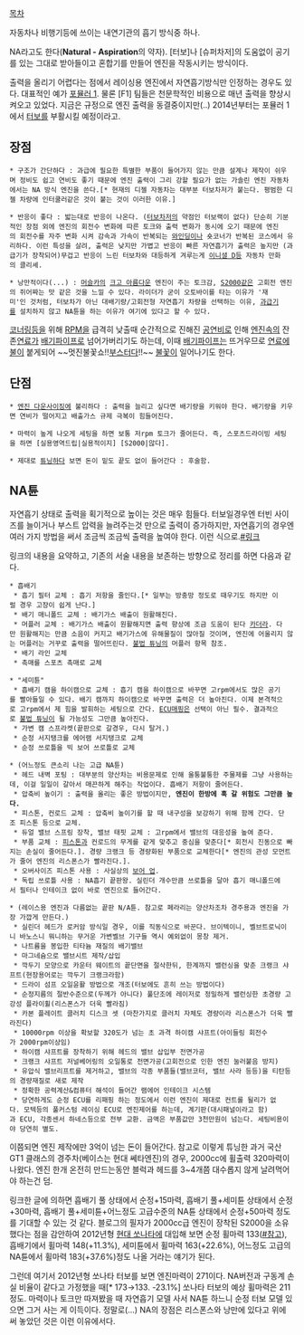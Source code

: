 [[목차]]

자동차나 비행기등에 쓰이는 내연기관의 흡기 방식중 하나.

NA라고도 한다('''Natural - Aspiration'''의 약자).
[터보]나 [슈퍼차저]의 도움없이 공기를 있는 그대로 받아들이고 혼합기를 만들어 엔진을 작동시키는 방식이다.

출력을 올리기 어렵다는 점에서 레이싱용 엔진에서 자연흡기방식만 인정하는 경우도 있다. 대표적인 예가 [[포뮬러 1]]. 물론 [F1] 팀들은 천문학적인 비용으로 매년 출력을 향상시켜오고 있었다. 지금은 규정으로 엔진 출력을 동결중이지만(..) 2014년부터는 포뮬러 1에서 [[터보]]를 부활시킬 예정이라고.

== 장점 ==
 * 구조가 간단하다 : 과급에 필요한 특별한 부품이 들어가지 않는 만큼 설계나 제작이 쉬우며 정비도 쉽고 연비도 좋기 때문에 엔진 출력이 그리 강할 필요가 없는 가솔린 엔진 자동차에서는 NA 방식 엔진을 쓴다.[* 현재의 디젤 자동차는 대부분 터보차저가 붙는다. 평범한 디젤 차량에 인터쿨러같은 것이 붙는 것이 이러한 이유.]

 * 반응이 좋다 : 밟는대로 반응이 나온다. ([[터보]]차저의 약점인 터보랙이 없다) 단순히 기분적인 장점 외에 엔진의 회전수 변화에 따른 토크와 출력 변화가 동시에 오기 때문에 엔진의 회전수를 자주 변화 시켜 감속과 가속이 반복되는 [[와인딩]]이나 숏코너가 반복된 코스에서 유리하다. 이런 특성을 살려, 출력은 낮지만 가볍고 반응이 빠른 자연흡기가 출력은 높지만 (과급기가 장착되어)무겁고 반응이 느린 터보차와 대등하게 겨루는게 [[이니셜 D]]등 자동차 만화의 클리셰.

 * 낭만적이다(...) : [[머슬카]]의 [[크고 아름다운]] 엔진이 주는 토크감, [[S2000]]같은 고회전 엔진의 쥐어짜는 맛 같은 것을 느낄 수 있다. 라이더가 굳이 오토바이를 타는 이유가 '재미'인 것처럼, 터보차가 아닌 대배기량/고회전형 자연흡기 차량을 선택하는 이유, [[과급기]]를 설치하지 않고 NA튠을 하는 이유가 여기에 있다고 할 수 있다. 
[[코너링]]등을 위해 [[RPM]]을 급격히 낮출때 순간적으로 진해진 [[공연비]]로 인해 [[엔진]]속의 잔존[[연료]]가 [[배기]]파이프로 넘어가버리기도 하는데, 이때 [[배기파이프]]는 뜨거우므로 [[연료]]에 [[불]]이 붙게되어 ~~멋진불꽃쇼!![[부스터]]다!!~~ [[불꽃]]이 일어나기도 한다.

== 단점 ==
 * [[엔진 다운사이징]]에 불리하다 : 출력을 늘리고 싶다면 배기량을 키워야 한다. 배기량을 키우면 연비가 떨어지고 배출가스 규제 극복이 힘들어진다.

 * 마력이 높게 나오게 세팅을 하면 보통 저rpm 토크가 줄어든다. 즉, 스포츠드라이빙 세팅을 하면 [실용영역드립|실용적이지] [S2000|않다].

 * 제대로 [[튜닝]]하다 보면 돈이 밑도 끝도 없이 들어간다 : 후술함.

== NA튠 ==
자연흡기 상태로 출력을 획기적으로 높이는 것은 매우 힘들다. 터보일경우엔 터빈 사이즈를 늘이거나 부스트 압력을 늘려주는것 만으로 출력이 증가하지만, 자연흡기의 경우엔 여러 가지 방법을 써서 조금씩 조금씩 출력을 높여야 한다. 이런 식으로.[http://kdrive.tistory.com/141 #링크]

링크의 내용을 요약하고, 기존의 서술 내용을 보존하는 방향으로 정리를 하면 다음과 같다.

 * 흡배기
  * 흡기 필터 교체 : 흡기 저항을 줄인다.[* 일부는 방충망 정도로 때우기도 하지만 이럴 경우 고장이 쉽게 난다.]
  * 배기 매니폴드 교체 : 배기가스 배출이 원활해진다.
  * 머플러 교체 : 배기가스 배출이 원활해지면 출력 향상에 조금 도움이 된다 [[카더라]]. 다만 원활해지는 만큼 소음이 커지고 배기가스에 유해물질이 많아질 것이며, 엔진에 어울리지 않는 머플러는 거꾸로 출력을 떨어뜨린다. [[불법 튜닝]]의 머플러 항목 참조.
  * 배기 라인 교체
  * 촉매를 스포츠 촉매로 교체

 * "세미튠"
  * 흡배기 캠을 하이캠으로 교체 : 흡기 캠을 하이캠으로 바꾸면 고rpm에서도 많은 공기를 빨아들일 수 있다. 배기 캠까지 하이캠으로 바꾸면 출력은 더 높아진다. 이제 본격적으로 고rpm에서 제 힘을 발휘하는 세팅으로 간다. [[ECU]]매핑은 선택이 아닌 필수. 결과적으로 [[불법 튜닝]]이 될 가능성도 그만큼 높아진다.
  * 가변 캠 스프라켓(끝판으로 갈경우, 다시 탈거.)
  * 순정 서지탱크를 에어램 서지탱크로 교체
  * 순정 쓰로틀을 빅 보어 쓰로틀로 교체

 * (어느정도 큰소리 나는 고급 NA튠)
  * 헤드 내벽 포팅 : 대부분의 양산차는 비용문제로 인해 울퉁불퉁한 주물제를 그냥 사용하는데, 이걸 일일이 갈아서 매끈하게 해주는 작업이다. 흡배기 저항이 줄어든다.
  * 압축비 높이기 : 출력을 올리는 좋은 방법이지만, '''엔진이 한방에 훅 갈 위험도 그만큼 높다.'''
  * 피스톤, 컨로드 교체 : 압축비 높이기를 할 때 내구성을 보강하기 위해 함께 간다. 단조 피스톤 등으로 교체.
  * 듀얼 밸브 스프링 장착, 밸브 태핏 교체 : 고rpm에서 밸브의 대응성을 높여 준다.
  * 부품 교체 : [[피스톤]]과 컨로드의 무게를 같게 맞추고 중심을 맞춘다[* 회전시 진동으로 빠지는 손실이 줄어든다.]. 경량 크랭크 등 경량화된 부품으로 교체한다[* 엔진의 관성 모먼트가 줄어 엔진의 리스폰스가 빨라진다.].
  * 오버사이즈 피스톤 사용 : 사실상의 [[보어 업]].
  * 독립 쓰로틀 사용 : NA흡기 끝판왕. 실린더 개수만큼 쓰로틀을 달아 흡기 매니폴드에서 필터나 인테이크 없이 바로 엔진으로 들어간다.

 * (레이스용 엔진과 다름없는 끝판 N/A튠. 참고로 페라리는 양산차조차 경주용과 엔진을 가장 가깝게 만든다.)
  * 실린더 헤드가 로커암 방식일 경우, 이를 직동식으로 바꾼다. 브이텍이니, 벨브트로닉이니 바노스니 뭐니하는 무거운 가변벨브 기구들 역시 예외없이 몽창 제거.
  * 나트륨을 봉입한 티타늄 재질의 배기밸브
  * 마그네슘으로 밸브시트 제작/삽입
  * 깍두기 모양으로 카운터 웨이트의 끝단면을 절삭한뒤, 한계까지 밸런싱을 맞춘 크랭크 샤프트(현장용어로는 깍두기 크랭크라함)
  * 드라이 섬프 오일윤활 방법으로 개조(터보에도 흔히 쓰는 방법이다)
  * 순정지름의 절반수준으로(두께가 아니다) 풀단조에 레이저로 정밀하게 밸런싱한 초경량 고강성 플라이휠(리스폰스가 더욱 빨라짐)
  * 카본 플레이트 클러치 디스크 셋 (마찬가지로 클러치 자체도 경량이라 리스폰스가 더욱 빨라진다)
  * 10000rpm 이상을 확보할 320도가 넘는 초 과격 하이캠 샤프트(아이들링 회전수가 2000rpm이상임)
  * 하이캠 샤프트를 장착하기 위해 헤드의 밸브 삽입부 전면가공
  * 크랭크 샤프트 저널베어링의 오일통로 전면가공(고회전으로 인한 엔진 눌러붙음 방지)
  * 유압식 밸브리프트를 제거하고, 밸브의 각종 부품들(밸브코터, 밸브 사라 등등)을 티탄등의 경량재질로 새로 제작
  * 정확한 공력계산&컴퓨터 해석이 들어간 램에어 인테이크 시스템
  * 당연하게도 순정 ECU를 리패핑 하는 정도에서 이런 엔진이 제대로 컨트롤 될리가 없다. 모텍등의 풀커스텀 레이싱 ECU로 엔진제어를 하는데, 계기판(대시패널이라고 함)과 ECU, 각종센서 하네스등으로 전부 교환. 금액은 부품값만 3천만원이 넘는다. 세팅비용이야 당연히 별도.

이쯤되면 엔진 제작에만 3억이 넘는 돈이 들어간다. 참고로 이렇게 튜닝한 과거 국산 GT1 클래스의 경주차(베이스는 현대 쎄타엔진)의 경우, 2000cc에 휠출력 320마력이 나왔다. 엔진 한개 온전히 만드는동안 블럭과 헤드를 3~4개쯤 대수롭지 않게 날려먹어야 하는건 덤.


링크한 글에 의하면 흡배기 풀 상태에서 순정+15마력, 흡배기 풀+세미튠 상태에서 순정+30마력, 흡배기 풀+세미튠+어느정도 고급수준의 NA튠 상태에서 순정+50마력 정도를 기대할 수 있는 것 같다. 블로그의 필자가 2000cc급 엔진이 장착된 S2000을 소유했다는 점을 감안하여 2012년형 [[현대 쏘나타]]에 대입해 보면 순정 휠마력 133([http://www.sterlin.co.kr/wz_dynograph/326 #참고]), 흡배기에서 휠마력 148(+11.3%), 세미튠에서 휠마력 163(+22.6%), 어느정도 고급의 NA튠에서 휠마력 183(+37.6%)정도 나올 거라는 얘기가 된다.

그런데 여기서 2012년형 쏘나타 터보를 보면 엔진마력이 271이다. NA버전과 구동계 손실 비율이 같다고 가정했을 때[* 173→133. -23.1%] 쏘나타 터보의 예상 휠마력은 211정도. 마력이나 토크만 따져봤을 때 자연흡기 모델 사서 NA튠 하느니 순정 터보 모델 있으면 그거 사는 게 이득이다. 정말로(...) NA의 장점은 리스폰스와 낭만에 있다고 위에 써 놓았던 것은 이런 이유에서다.
